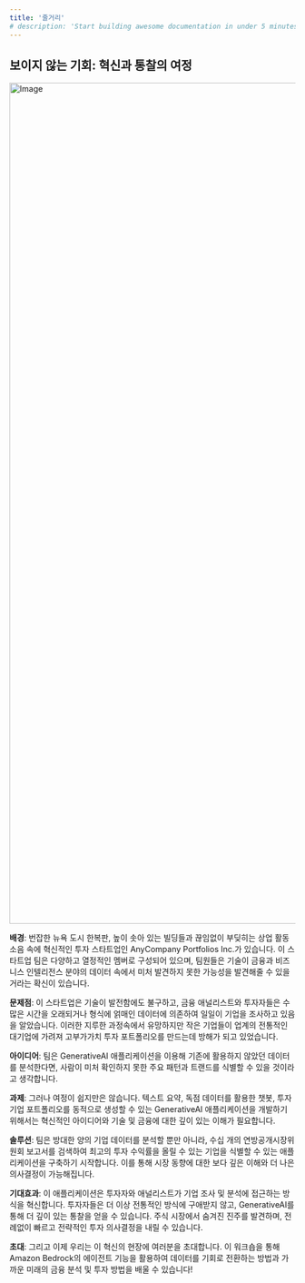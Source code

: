 ```yaml
---
title: '줄거리'
# description: 'Start building awesome documentation in under 5 minutes'
---
```


## 보이지 않는 기회: 혁신과 통찰의 여정 

<img width="1481" alt="Image" src="https://static.us-east-1.prod.workshops.aws/84fc3c8f-f604-4a52-b108-1e4ddb2e9fd1/static/nyc_image.png?Key-Pair-Id=K36Q2WVO3JP7QD&Policy=eyJTdGF0ZW1lbnQiOlt7IlJlc291cmNlIjoiaHR0cHM6Ly9zdGF0aWMudXMtZWFzdC0xLnByb2Qud29ya3Nob3BzLmF3cy84NGZjM2M4Zi1mNjA0LTRhNTItYjEwOC0xZTRkZGIyZTlmZDEvKiIsIkNvbmRpdGlvbiI6eyJEYXRlTGVzc1RoYW4iOnsiQVdTOkVwb2NoVGltZSI6MTc0MzY4MjYyOH19fV19&Signature=bZ9wfXz3B04CMEomoNK8A99Bu4YpFoqSfB0IZG7i8jh5HyCsRaysLolVOMNGu7faraFUoi-PImuGAqYAdzNkNZb1o9BxgaBQnTL15EFNIfXaeQnRsGRF0lKgtlnLy3AyepE7qwXqtyNsVpRB-LjafBLKb4fZUvGFctzW0KGurpKuuVxz3Ff97jxqaGP2R%7E9YH6MzUjNxx%7EDPBlZsZAsZvhmT46Sp%7En55ywGkAGkqecGsuf3vrjDJNjAHVj2GCU3jGjn3g0u%7EKaplqprUw-MTR%7ERwzISebrIFNMw2N9EFUx%7EENsWuQmdG5JxD6irzhQGS3H8CHwpcp2nGncEi%7E78C7A__" />


**배경**: 번잡한 뉴욕 도시 한복판, 높이 솟아 있는 빌딩들과 끊임없이 부딪히는 상업 활동 소음 속에 혁신적인 투자 스타트업인 AnyCompany Portfolios Inc.가 있습니다. 이 스타트업 팀은 다양하고 열정적인 멤버로 구성되어 있으며, 팀원들은 기술이 금융과 비즈니스 인텔리전스 분야의 데이터 속에서 미처 발견하지 못한 가능성을 발견해줄 수 있을거라는 확신이 있습니다.

**문제점**: 이 스타트업은 기술이 발전함에도 불구하고, 금융 애널리스트와 투자자들은 수많은 시간을 오래되거나 형식에 얽매인 데이터에 의존하여 일일이 기업을 조사하고 있음을 알았습니다. 이러한 지루한 과정속에서 유망하지만 작은 기업들이 업계의 전통적인 대기업에 가려져 고부가가치 투자 포트폴리오를 만드는데 방해가 되고 있었습니다.

**아이디어**: 팀은 GenerativeAI 애플리케이션을 이용해 기존에 활용하지 않았던 데이터를 분석한다면, 사람이 미처 확인하지 못한 주요 패턴과 트랜드를 식별할 수 있을 것이라고 생각합니다.

**과제**: 그러나 여정이 쉽지만은 않습니다. 텍스트 요약, 독점 데이터를 활용한 챗봇, 투자 기업 포트폴리오를 동적으로 생성할 수 있는 GenerativeAI 애플리케이션을 개발하기 위해서는 혁신적인 아이디어와 기술 및 금융에 대한 깊이 있는 이해가 필요합니다.

**솔루션**: 팀은 방대한 양의 기업 데이터를 분석할 뿐만 아니라, 수십 개의 연방공개시장위원회 보고서를 검색하여 최고의 투자 수익률을 올릴 수 있는 기업을 식별할 수 있는 애플리케이션을 구축하기 시작합니다. 이를 통해 시장 동향에 대한 보다 깊은 이해와 더 나은 의사결정이 가능해집니다.

**기대효과**: 이 애플리케이션은 투자자와 애널리스트가 기업 조사 및 분석에 접근하는 방식을 혁신합니다. 투자자들은 더 이상 전통적인 방식에 구애받지 않고, GenerativeAI를 통해 더 깊이 있는 통찰을 얻을 수 있습니다. 주식 시장에서 숨겨진 진주를 발견하며, 전례없이 빠르고 전략적인 투자 의사결정을 내릴 수 있습니다.

**초대**: 그리고 이제 우리는 이 혁신의 현장에 여러분을 초대합니다. 이 워크숍을 통해 Amazon Bedrock의 에이전트 기능을 활용하여 데이터를 기회로 전환하는 방법과 가까운 미래의 금융 분석 및 투자 방법을 배울 수 있습니다!